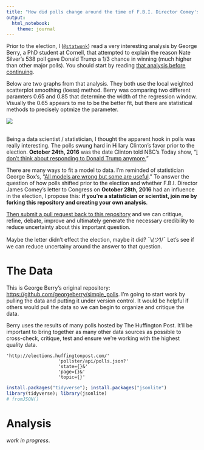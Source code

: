```yaml
---
title: "How did polls change around the time of F.B.I. Director Comey's letter to Congress? A public analysis."
output: 
  html_notebook: 
    theme: journal
---
```


Prior to the election, I ([`@statwonk`](http://twitter.com/statwonk)) read a very interesting analysis by George Berry, a PhD student at Cornell, that attempted to explain the reason Nate Silver's 538 poll gave Donald Trump a 1/3 chance in winning (much higher than other major polls). You should start by reading [that analysis before continuing](https://medium.com/@georgeberry_8550/overview-4fa5fa157fd1#.j5kxnyar2).

Below are two graphs from that analysis. They both use the local weighted scatterplot smoothing (loess) method. Berry was comparing two different paramters 0.65 and 0.85 that determine the width of the regression window. Visually the 0.65 appears to me to be the better fit, but there are statistical methods to precisely optmize the parameter.

![](polls.png)

<br>
Being a data scientist / statistician, I thought the apparent hook in polls was really interesting. The polls swung hard in Hillary Clinton's favor prior to the election. **October 24th, 2016** was the date Clinton told NBC's Today show, "[I don't think about responding to Donald Trump anymore.](http://www.today.com/video/hillary-clinton-i-don-t-think-about-responding-to-donald-trump-anymore-792136259661)"

There are many ways to fit a model to data. I'm reminded of statistician George Box's, "[All models are wrong but some are useful](https://en.wikipedia.org/wiki/All_models_are_wrong)." To answer the question of how polls shifted prior to the election and whether F.B.I. Director James Comey's letter to Congress on **October 28th, 2016** had an influence in the election, I propose this: **if you're a statistician or scientist, join me by forking this repository and creating your own analysis**.

[Then submit a pull request back to this repository](https://github.com/statwonk/comey) and we can critique, refine, debate, improve and ultimately generate the necessary credibility to reduce uncertainty about this important question.

Maybe the letter didn't effect the election, maybe it did? ¯\\_(ツ)_/¯ Let's see if we can reduce uncertainy around the answer to that question.

# The Data

This is George Berry's original repository: [https://github.com/georgeberry/simple_polls](https://github.com/georgeberry/simple_polls). I'm going to start work by pulling the data and putting it under version control. It would be helpful if others would pull the data so we can begin to organize and critique the data.

Berry uses the results of many polls hosted by The Huffington Post. It'll be important to bring together as many other data sources as possible to cross-check, critique, test and ensure we're working with the highest quality data.

```
'http://elections.huffingtonpost.com/'
                   'pollster/api/polls.json?'
                   'state={}&'
                   'page={}&'
                   'topic={}'
```

```r
install.packages("tidyverse"); install.packages("jsonlite")
library(tidyverse); library(jsonlite)
# fromJSON()
```

# Analysis

_work in progress_.
